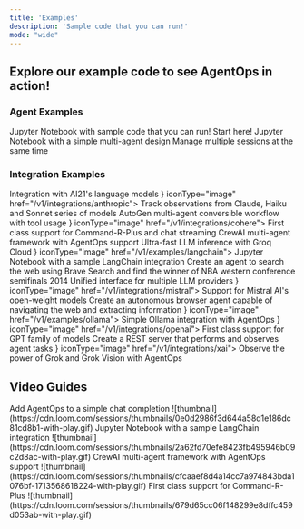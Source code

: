 ```yaml
---
title: 'Examples'
description: 'Sample code that you can run!'
mode: "wide"
---
```


## Explore our example code to see AgentOps in action!

### Agent Examples
<CardGroup cols={2}>
    <Card title="Simple Agent" icon="microchip-ai" iconType="solid" href="/v1/examples/simple_agent">
        Jupyter Notebook with sample code that you can run! Start here!
    </Card>
    <Card title="Multi-Agent" icon="people-arrows" iconType="duotone" href="/v1/examples/multi_agent">
        Jupyter Notebook with a simple multi-agent design
    </Card>
    <Card title="Multi Session" icon="computer" href="/v1/examples/multi_session">
        Manage multiple sessions at the same time
    </Card>
</CardGroup>

### Integration Examples
<CardGroup cols={2}>
    <Card title="AI21" icon="brain" href="/v1/integrations/ai21">
        Integration with AI21's language models
    </Card>
    <Card title="Anthropic" icon={<img src="https://www.github.com/agentops-ai/agentops/blob/main/docs/images/external/anthropic/anthropic_icon_slate.png?raw=true" alt="Anthropic" />} iconType="image" href="/v1/integrations/anthropic">
        Track observations from Claude, Haiku and Sonnet series of models
    </Card>
    <Card title="AutoGen" icon="microsoft" href="/v1/integrations/autogen">
        AutoGen multi-agent conversible workflow with tool usage
    </Card>
    <Card title="Cohere" icon={<img src="https://www.github.com/agentops-ai/agentops/blob/main/docs/images/external/cohere/cohere-logo.svg?raw=true" alt="Cohere" />} iconType="image" href="/v1/integrations/cohere">
        First class support for Command-R-Plus and chat streaming
    </Card>
    <Card title="Crew.ai" icon="ship" href="/v1/integrations/crewai">
        CrewAI multi-agent framework with AgentOps support
    </Card>
    <Card title="Groq" icon="bolt" href="/v1/integrations/groq">
        Ultra-fast LLM inference with Groq Cloud
    </Card>
    <Card title="LangChain" icon={<img src="https://www.github.com/agentops-ai/agentops/blob/main/docs/images/external/langchain/langchain-logo.svg?raw=true" alt="LangChain" />} iconType="image" href="/v1/examples/langchain">
        Jupyter Notebook with a sample LangChain integration
    </Card>
    <Card title="Llama Stack" icon="cheese-cake-02" iconType="twotone" href="/v1/integrations/llama_stack">
        Create an agent to search the web using Brave Search and find the winner of NBA western conference semifinals 2014
    </Card>
    <Card title="LiteLLM" icon="speed-train-02" iconType="stroke-sharp" href="/v1/integrations/litellm">
        Unified interface for multiple LLM providers
    </Card>
    <Card title="Mistral" icon={<img src="https://www.github.com/agentops-ai/agentops/blob/main/docs/images/external/mistral/mistral-ai-icon.png?raw=true" alt="Mistral" />} iconType="image" href="/v1/integrations/mistral">
        Support for Mistral AI's open-weight models
    </Card>
    <Card title="MultiOn" icon="atom" href="/v1/examples/multion">
        Create an autonomous browser agent capable of navigating the web and extracting information
    </Card>
    <Card title="Ollama" icon={<img src="https://www.github.com/agentops-ai/agentops/blob/main/docs/images/external/ollama/ollama-icon.png?raw=true" alt="Ollama" />} iconType="image" href="/v1/examples/ollama">
        Simple Ollama integration with AgentOps
    </Card>
    <Card title="OpenAI" icon={<img src="https://www.github.com/agentops-ai/agentops/blob/main/docs/images/external/openai/openai-logomark.png?raw=true" alt="OpenAI" />} iconType="image" href="/v1/integrations/openai">
        First class support for GPT family of models
    </Card>
    <Card title="REST API" icon="bolt-lightning" href="/v1/examples/restapi">
        Create a REST server that performs and observes agent tasks
    </Card>
    <Card title="xAI" icon={<img src="https://www.github.com/agentops-ai/agentops/blob/main/docs/images/external/xai/xai-logo.png?raw=true" alt="xAI" />} iconType="image" href="/v1/integrations/xai">
        Observe the power of Grok and Grok Vision with AgentOps
    </Card>
</CardGroup>

## Video Guides

<CardGroup cols={2}>
    <Card title="Simple Agent" icon="person-carry-box" iconType="solid" href="https://www.loom.com/share/0e0d2986f3d644a58d1e186dc81cd8b1">
      Add AgentOps to a simple chat completion
      ![thumbnail](https://cdn.loom.com/sessions/thumbnails/0e0d2986f3d644a58d1e186dc81cd8b1-with-play.gif)
    </Card>
    <Card title="Multi-Agent" icon="people-arrows" iconType="duotone" href="https://www.loom.com/share/2a62fd70efe8423fb495946b09c2d8ac">
        Jupyter Notebook with a sample LangChain integration
        ![thumbnail](https://cdn.loom.com/sessions/thumbnails/2a62fd70efe8423fb495946b09c2d8ac-with-play.gif)
    </Card>
    <Card title="Crew.ai" icon="ship" href="https://www.loom.com/share/cfcaaef8d4a14cc7a974843bda1076bf">
        CrewAI multi-agent framework with AgentOps support
        ![thumbnail](https://cdn.loom.com/sessions/thumbnails/cfcaaef8d4a14cc7a974843bda1076bf-1713568618224-with-play.gif)
    </Card>
    <Card title="Cohere" icon="hill-rockslide" href="https://www.loom.com/share/679d65cc06f148299e8dffc459d053ab">
        First class support for Command-R-Plus
        ![thumbnail](https://cdn.loom.com/sessions/thumbnails/679d65cc06f148299e8dffc459d053ab-with-play.gif)
    </Card>
</CardGroup>

<script type="module" src="/scripts/github_stars.js"></script>
<script type="module" src="/scripts/scroll-img-fadein-animation.js"></script>
<script type="module" src="/scripts/button_heartbeat_animation.js"></script>
<script type="module" src="/scripts/adjust_api_dynamically.js"></script>
